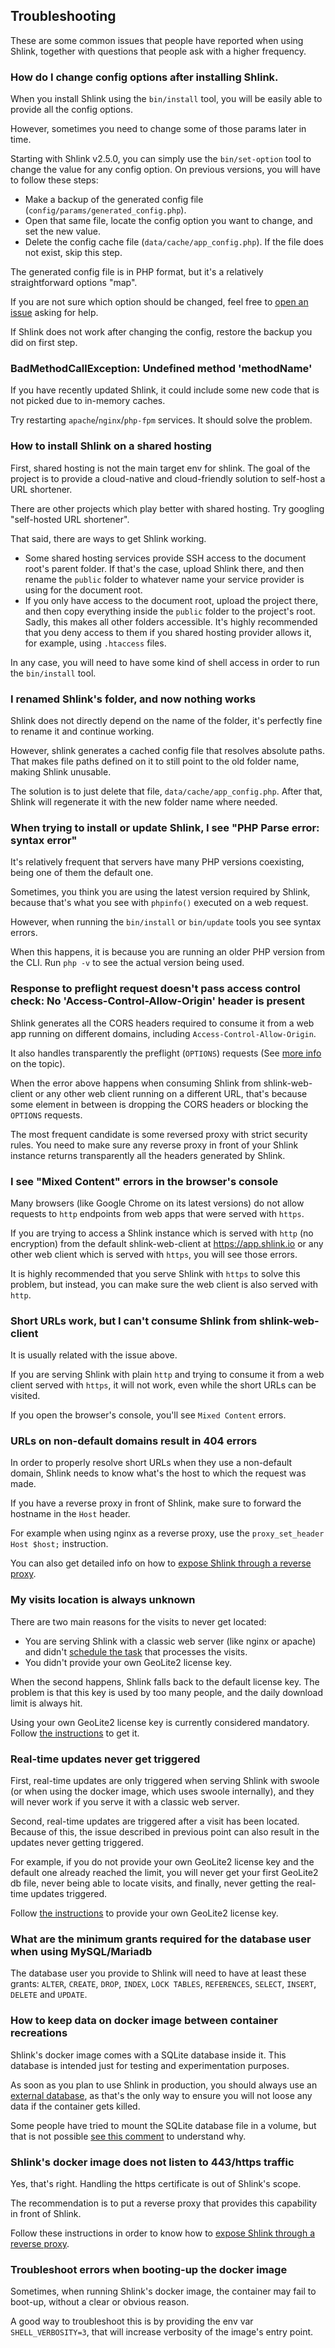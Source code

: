 ## Troubleshooting

These are some common issues that people have reported when using Shlink, together with questions that people ask with a higher frequency.

### How do I change config options after installing Shlink.

When you install Shlink using the `bin/install` tool, you will be easily able to provide all the config options.

However, sometimes you need to change some of those params later in time.

Starting with Shlink v2.5.0, you can simply use the `bin/set-option` tool to change the value for any config option. On previous versions, you will have to follow these steps:

* Make a backup of the generated config file (`config/params/generated_config.php`).
* Open that same file, locate the config option you want to change, and set the new value.
* Delete the config cache file (`data/cache/app_config.php`). If the file does not exist, skip this step.

The generated config file is in PHP format, but it's a relatively straightforward options "map".

If you are not sure which option should be changed, feel free to [open an issue](https://github.com/shlinkio/shlink/issues/new?labels=question&template=Question_Support.md) asking for help.

If Shlink does not work after changing the config, restore the backup you did on first step.

### BadMethodCallException: Undefined method 'methodName'

If you have recently updated Shlink, it could include some new code that is not picked due to in-memory caches.

Try restarting `apache`/`nginx`/`php-fpm` services. It should solve the problem.

### How to install Shlink on a shared hosting

First, shared hosting is not the main target env for shlink. The goal of the project is to provide a cloud-native and cloud-friendly solution to self-host a URL shortener.

There are other projects which play better with shared hosting. Try googling "self-hosted URL shortener".

That said, there are ways to get Shlink working.

* Some shared hosting services provide SSH access to the document root's parent folder. If that's the case, upload Shlink there, and then rename the `public` folder to whatever name your service provider is using for the document root.
* If you only have access to the document root, upload the project there, and then copy everything inside the `public` folder to the project's root.
  Sadly, this makes all other folders accessible. It's highly recommended that you deny access to them if you shared hosting provider allows it, for example, using `.htaccess` files.

In any case, you will need to have some kind of shell access in order to run the `bin/install` tool.

### I renamed Shlink's folder, and now nothing works

Shlink does not directly depend on the name of the folder, it's perfectly fine to rename it and continue working.

However, shlink generates a cached config file that resolves absolute paths. That makes file paths defined on it to still point to the old folder name, making Shlink unusable.

The solution is to just delete that file, `data/cache/app_config.php`. After that, Shlink will regenerate it with the new folder name where needed.

### When trying to install or update Shlink, I see "PHP Parse error: syntax error"

It's relatively frequent that servers have many PHP versions coexisting, being one of them the default one.

Sometimes, you think you are using the latest version required by Shlink, because that's what you see with `phpinfo()` executed on a web request.

However, when running the `bin/install` or `bin/update` tools you see syntax errors.

When this happens, it is because you are running an older PHP version from the CLI. Run `php -v` to see the actual version being used.

### Response to preflight request doesn't pass access control check: No 'Access-Control-Allow-Origin' header is present

Shlink generates all the CORS headers required to consume it from a web app running on different domains, including `Access-Control-Allow-Origin`.

It also handles transparently the preflight (`OPTIONS`) requests (See [more info](/documentation/api-docs/#cors) on the topic).

When the error above happens when consuming Shlink from shlink-web-client or any other web client running on a different URL, that's because some element in between is dropping the CORS headers or blocking the `OPTIONS` requests.

The most frequent candidate is some reversed proxy with strict security rules. You need to make sure any reverse proxy in front of your Shlink instance returns transparently all the headers generated by Shlink.

### I see "Mixed Content" errors in the browser's console

Many browsers (like Google Chrome on its latest versions) do not allow requests to `http` endpoints from web apps that were served with `https`.

If you are trying to access a Shlink instance which is served with `http` (no encryption) from the default shlink-web-client at https://app.shlink.io or any other web client which is served with `https`, you will see those errors.

It is highly recommended that you serve Shlink with `https` to solve this problem, but instead, you can make sure the web client is also served with `http`.

### Short URLs work, but I can't consume Shlink from shlink-web-client

It is usually related with the issue above.

If you are serving Shlink with plain `http` and trying to consume it from a web client served with `https`, it will not work, even while the short URLs can be visited.

If you open the browser's console, you'll see `Mixed Content` errors.

### URLs on non-default domains result in 404 errors

In order to properly resolve short URLs when they use a non-default domain, Shlink needs to know what's the host to which the request was made.

If you have a reverse proxy in front of Shlink, make sure to forward the hostname in the `Host` header.

For example when using nginx as a reverse proxy, use the `proxy_set_header Host $host;` instruction.

You can also get detailed info on how to [expose Shlink through a reverse proxy](/documentation/advanced/expose-through-reverse-proxy).

### My visits location is always unknown

There are two main reasons for the visits to never get located:

* You are serving Shlink with a classic web server (like nginx or apache) and didn't [schedule the task](/documentation/long-running-tasks/#locate-visits) that processes the visits.
* You didn't provide your own GeoLite2 license key.

When the second happens, Shlink falls back to the default license key. The problem is that this key is used by too many people, and the daily download limit is always hit.

Using your own GeoLite2 license key is currently considered mandatory. Follow [the instructions](/documentation/geolite-license-key/) to get it.

### Real-time updates never get triggered

First, real-time updates are only triggered when serving Shlink with swoole (or when using the docker image, which uses swoole internally), and they will never work if you serve it with a classic web server.

Second, real-time updates are triggered after a visit has been located. Because of this, the issue described in previous point can also result in the updates never getting triggered.

For example, if you do not provide your own GeoLite2 license key and the default one already reached the limit, you will never get your first GeoLite2 db file, never being able to locate visits, and finally, never getting the real-time updates triggered.

Follow [the instructions](/documentation/geolite-license-key/) to provide your own GeoLite2 license key.

### What are the minimum grants required for the database user when using MySQL/Mariadb

The database user you provide to Shlink will need to have at least these grants: `ALTER`, `CREATE`, `DROP`, `INDEX`, `LOCK TABLES`, `REFERENCES`, `SELECT`, `INSERT`, `DELETE` and `UPDATE`.

### How to keep data on docker image between container recreations

Shlink's docker image comes with a SQLite database inside it. This database is intended just for testing and experimentation purposes.

As soon as you plan to use Shlink in production, you should always use an [external database](/documentation/install-docker-image/#use-an-external-db), as that's the only way to ensure you will not loose any data if the container gets killed.

Some people have tried to mount the SQLite database file in a volume, but that is not possible [see this comment](https://github.com/shlinkio/shlink-docker-image/issues/40#issuecomment-491924262) to understand why.

### Shlink's docker image does not listen to 443/https traffic

Yes, that's right. Handling the https certificate is out of Shlink's scope.

The recommendation is to put a reverse proxy that provides this capability in front of Shlink.

Follow these instructions in order to know how to [expose Shlink through a reverse proxy](/documentation/advanced/expose-through-reverse-proxy).

### Troubleshoot errors when booting-up the docker image

Sometimes, when running Shlink's docker image, the container may fail to boot-up, without a clear or obvious reason.

A good way to troubleshoot this is by providing the env var `SHELL_VERBOSITY=3`, that will increase verbosity of the image's entry point.
